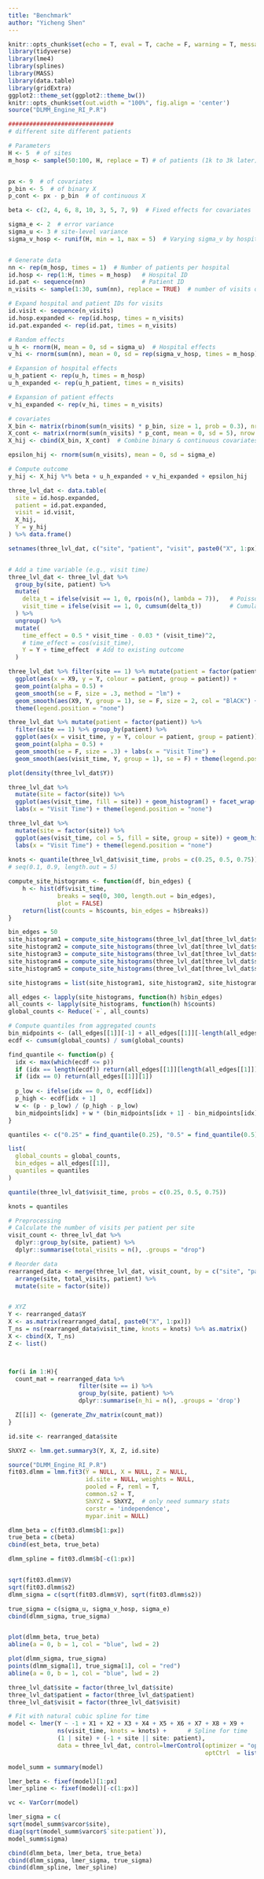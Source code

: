 ```yaml
---
title: "Benchmark"
author: "Yicheng Shen"
---
```



```r
knitr::opts_chunk$set(echo = T, eval = T, cache = F, warning = T, message = T)
library(tidyverse)
library(lme4)
library(splines)
library(MASS)  
library(data.table)
library(gridExtra)
ggplot2::theme_set(ggplot2::theme_bw())
knitr::opts_chunk$set(out.width = "100%", fig.align = 'center')
source("DLMM_Engine_RI_P.R")
```


```r
##############################
# different site different patients

# Parameters
H <- 5  # of sites
m_hosp <- sample(50:100, H, replace = T) # of patients (1k to 3k later)


px <- 9  # of covariates
p_bin <- 5  # of binary X
p_cont <- px - p_bin  # of continuous X

beta <- c(2, 4, 6, 8, 10, 3, 5, 7, 9)  # Fixed effects for covariates

sigma_e <- 2  # error variance
sigma_u <- 3 # site-level variance
sigma_v_hosp <- runif(H, min = 1, max = 5)  # Varying sigma_v by hospital


# Generate data
nn <- rep(m_hosp, times = 1)  # Number of patients per hospital
id.hosp <- rep(1:H, times = m_hosp)   # Hospital ID
id.pat <- sequence(nn)                # Patient ID
n_visits <- sample(1:30, sum(nn), replace = TRUE)  # number of visits of patients

# Expand hospital and patient IDs for visits
id.visit <- sequence(n_visits)
id.hosp.expanded <- rep(id.hosp, times = n_visits)
id.pat.expanded <- rep(id.pat, times = n_visits)

# Random effects
u_h <- rnorm(H, mean = 0, sd = sigma_u)  # Hospital effects
v_hi <- rnorm(sum(nn), mean = 0, sd = rep(sigma_v_hosp, times = m_hosp))  # Patient effects varying by hospital

# Expansion of hospital effects
u_h_patient <- rep(u_h, times = m_hosp)
u_h_expanded <- rep(u_h_patient, times = n_visits)

# Expansion of patient effects
v_hi_expanded <- rep(v_hi, times = n_visits)

# covariates
X_bin <- matrix(rbinom(sum(n_visits) * p_bin, size = 1, prob = 0.3), nrow = sum(n_visits), ncol = p_bin)
X_cont <- matrix(rnorm(sum(n_visits) * p_cont, mean = 0, sd = 5), nrow = sum(n_visits), ncol = p_cont)
X_hij <- cbind(X_bin, X_cont)  # Combine binary & continuous covariates

epsilon_hij <- rnorm(sum(n_visits), mean = 0, sd = sigma_e)

# Compute outcome
y_hij <- X_hij %*% beta + u_h_expanded + v_hi_expanded + epsilon_hij

three_lvl_dat <- data.table(
  site = id.hosp.expanded,
  patient = id.pat.expanded,
  visit = id.visit,
  X_hij,
  Y = y_hij
) %>% data.frame() 

setnames(three_lvl_dat, c("site", "patient", "visit", paste0("X", 1:px), "Y"))


# Add a time variable (e.g., visit time)
three_lvl_dat <- three_lvl_dat %>%
  group_by(site, patient) %>%
  mutate(
    delta_t = ifelse(visit == 1, 0, rpois(n(), lambda = 7)),   # Poisson 7 (every week?)
    visit_time = ifelse(visit == 1, 0, cumsum(delta_t))        # Cumulative time since first visit
  ) %>%
  ungroup() %>%
  mutate(
    time_effect = 0.5 * visit_time - 0.03 * (visit_time)^2,
    # time_effect = cos(visit_time),
    Y = Y + time_effect  # Add to existing outcome
  )
```



```r
three_lvl_dat %>% filter(site == 1) %>% mutate(patient = factor(patient)) %>%
  ggplot(aes(x = X9, y = Y, colour = patient, group = patient)) +
  geom_point(alpha = 0.5) + 
  geom_smooth(se = F, size = .3, method = "lm") + 
  geom_smooth(aes(X9, Y, group = 1), se = F, size = 2, col = "BlACK") + 
  theme(legend.position = "none")

three_lvl_dat %>% mutate(patient = factor(patient)) %>% 
  filter(site == 1) %>% group_by(patient) %>% 
  ggplot(aes(x = visit_time, y = Y, colour = patient, group = patient)) +
  geom_point(alpha = 0.5) + 
  geom_smooth(se = F, size = .3) + labs(x = "Visit Time") + 
  geom_smooth(aes(visit_time, Y, group = 1), se = F) + theme(legend.position = "none")

plot(density(three_lvl_dat$Y))
```

```r
three_lvl_dat %>% 
  mutate(site = factor(site)) %>% 
  ggplot(aes(visit_time, fill = site)) + geom_histogram() + facet_wrap(~site) + 
  labs(x = "Visit Time") + theme(legend.position = "none")

three_lvl_dat %>% 
  mutate(site = factor(site)) %>% 
  ggplot(aes(visit_time, col = 5, fill = site, group = site)) + geom_histogram()  + 
  labs(x = "Visit Time") + theme(legend.position = "none")
   
knots <- quantile(three_lvl_dat$visit_time, probs = c(0.25, 0.5, 0.75))
# seq(0.1, 0.9, length.out = 5)
```




```r
compute_site_histograms <- function(df, bin_edges) {
    h <- hist(df$visit_time, 
              breaks = seq(0, 300, length.out = bin_edges), 
              plot = FALSE)
    return(list(counts = h$counts, bin_edges = h$breaks))
}

bin_edges = 50
site_histogram1 = compute_site_histograms(three_lvl_dat[three_lvl_dat$site == 1,], bin_edges)
site_histogram2 = compute_site_histograms(three_lvl_dat[three_lvl_dat$site == 2,], bin_edges)
site_histogram3 = compute_site_histograms(three_lvl_dat[three_lvl_dat$site == 3,], bin_edges)
site_histogram4 = compute_site_histograms(three_lvl_dat[three_lvl_dat$site == 4,], bin_edges)
site_histogram5 = compute_site_histograms(three_lvl_dat[three_lvl_dat$site == 5,], bin_edges)

site_histograms = list(site_histogram1, site_histogram2, site_histogram3, site_histogram4, site_histogram5)

all_edges <- lapply(site_histograms, function(h) h$bin_edges)
all_counts <- lapply(site_histograms, function(h) h$counts)
global_counts <- Reduce(`+`, all_counts)

# Compute quantiles from aggregated counts
bin_midpoints <- (all_edges[[1]][-1] + all_edges[[1]][-length(all_edges[[1]])]) / 2
ecdf <- cumsum(global_counts) / sum(global_counts)

find_quantile <- function(p) {
  idx <- max(which(ecdf <= p))
  if (idx == length(ecdf)) return(all_edges[[1]][length(all_edges[[1]])])
  if (idx == 0) return(all_edges[[1]][1])
  
  p_low <- ifelse(idx == 0, 0, ecdf[idx])
  p_high <- ecdf[idx + 1]
  w <- (p - p_low) / (p_high - p_low)
  bin_midpoints[idx] + w * (bin_midpoints[idx + 1] - bin_midpoints[idx])
}

quantiles <- c("0.25" = find_quantile(0.25), "0.5" = find_quantile(0.5), "0.75" = find_quantile(0.75))

list(
  global_counts = global_counts,
  bin_edges = all_edges[[1]],
  quantiles = quantiles
)
```

```r
quantile(three_lvl_dat$visit_time, probs = c(0.25, 0.5, 0.75))
```


```r
knots = quantiles
```


```r
# Preprocessing
# Calculate the number of visits per patient per site
visit_count <- three_lvl_dat %>%
  dplyr::group_by(site, patient) %>%
  dplyr::summarise(total_visits = n(), .groups = "drop")

# Reorder data
rearranged_data <- merge(three_lvl_dat, visit_count, by = c("site", "patient")) %>%
  arrange(site, total_visits, patient) %>%
  mutate(site = factor(site))


# XYZ
Y <- rearranged_data$Y 
X <- as.matrix(rearranged_data[, paste0("X", 1:px)])
T_ns = ns(rearranged_data$visit_time, knots = knots) %>% as.matrix()
X <- cbind(X, T_ns)
Z <- list()



for(i in 1:H){
  count_mat = rearranged_data %>%
                    filter(site == i) %>%
                    group_by(site, patient) %>%
                    dplyr::summarise(n_hi = n(), .groups = 'drop')

  Z[[i]] <- (generate_Zhv_matrix(count_mat))
}

id.site <- rearranged_data$site

ShXYZ <- lmm.get.summary3(Y, X, Z, id.site)
```



```r
source("DLMM_Engine_RI_P.R")
fit03.dlmm = lmm.fit3(Y = NULL, X = NULL, Z = NULL,
                      id.site = NULL, weights = NULL,
                      pooled = F, reml = T,
                      common.s2 = T,
                      ShXYZ = ShXYZ,  # only need summary stats
                      corstr = 'independence',
                      mypar.init = NULL)

dlmm_beta = c(fit03.dlmm$b[1:px])
true_beta = c(beta)
cbind(est_beta, true_beta)

dlmm_spline = fit03.dlmm$b[-c(1:px)]


sqrt(fit03.dlmm$V)
sqrt(fit03.dlmm$s2)
dlmm_sigma = c(sqrt(fit03.dlmm$V), sqrt(fit03.dlmm$s2))

true_sigma = c(sigma_u, sigma_v_hosp, sigma_e)
cbind(dlmm_sigma, true_sigma)


plot(dlmm_beta, true_beta)
abline(a = 0, b = 1, col = "blue", lwd = 2)

plot(dlmm_sigma, true_sigma)
points(dlmm_sigma[1], true_sigma[1], col = "red")
abline(a = 0, b = 1, col = "blue", lwd = 2)
```


```r
three_lvl_dat$site = factor(three_lvl_dat$site)
three_lvl_dat$patient = factor(three_lvl_dat$patient)
three_lvl_dat$visit = factor(three_lvl_dat$visit)

# Fit with natural cubic spline for time
model <- lmer(Y ~ -1 + X1 + X2 + X3 + X4 + X5 + X6 + X7 + X8 + X9 + 
              ns(visit_time, knots = knots) +      # Spline for time
              (1 | site) + (-1 + site || site: patient), 
              data = three_lvl_dat, control=lmerControl(optimizer = "optimx",
                                                        optCtrl  = list(method="L-BFGS-B")))

model_summ = summary(model)

lmer_beta <- fixef(model)[1:px]
lmer_spline <- fixef(model)[-c(1:px)]

vc <- VarCorr(model)

lmer_sigma = c(
sqrt(model_summ$varcor$site),
diag(sqrt(model_summ$varcor$`site:patient`)),
model_summ$sigma)
```

```r
cbind(dlmm_beta, lmer_beta, true_beta)
cbind(dlmm_sigma, lmer_sigma, true_sigma)
cbind(dlmm_spline, lmer_spline)
```


